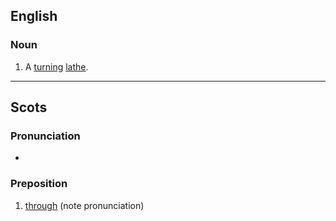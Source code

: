 ==English==

===Noun===
{{en-noun}}

# {{label|en|UK|dialect}} A [[turn]]ing [[lathe]].

{{Webster 1913}}

----

==Scots==

===Pronunciation===
* {{IPA|/θrʌu/|lang=sco}}

===Preposition===
{{sco-prep}}

# {{label|sco|South Scots}} [[through]] (note pronunciation)